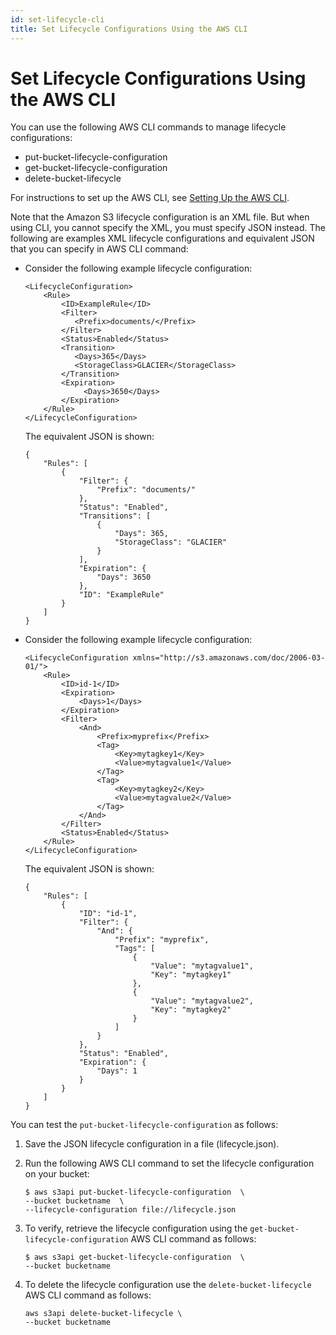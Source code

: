 ```yaml
---
id: set-lifecycle-cli
title: Set Lifecycle Configurations Using the AWS CLI
---
```

# Set Lifecycle Configurations Using the AWS CLI<a name="set-lifecycle-cli"></a>

You can use the following AWS CLI commands to manage lifecycle configurations:
+ put\-bucket\-lifecycle\-configuration
+ get\-bucket\-lifecycle\-configuration
+ delete\-bucket\-lifecycle

For instructions to set up the AWS CLI, see [Setting Up the AWS CLI](setup-aws-cli.md)\.

Note that the Amazon S3 lifecycle configuration is an XML file\. But when using CLI, you cannot specify the XML, you must specify JSON instead\. The following are examples XML lifecycle configurations and equivalent JSON that you can specify in AWS CLI command:
+ Consider the following example lifecycle configuration:

  ```
  <LifecycleConfiguration>
      <Rule>
          <ID>ExampleRule</ID>
          <Filter>
             <Prefix>documents/</Prefix>
          </Filter>
          <Status>Enabled</Status>
          <Transition>        
             <Days>365</Days>        
             <StorageClass>GLACIER</StorageClass>
          </Transition>    
          <Expiration>
               <Days>3650</Days>
          </Expiration>
      </Rule>
  </LifecycleConfiguration>
  ```

  The equivalent JSON is shown:

  ```
  {
      "Rules": [
          {
              "Filter": {
                  "Prefix": "documents/"
              },
              "Status": "Enabled",
              "Transitions": [
                  {
                      "Days": 365,
                      "StorageClass": "GLACIER"
                  }
              ],
              "Expiration": {
                  "Days": 3650
              },
              "ID": "ExampleRule"
          }
      ]
  }
  ```
+ Consider the following example lifecycle configuration:

  ```
  <LifecycleConfiguration xmlns="http://s3.amazonaws.com/doc/2006-03-01/">
      <Rule>
          <ID>id-1</ID>
          <Expiration>
              <Days>1</Days>
          </Expiration>
          <Filter>
              <And>
                  <Prefix>myprefix</Prefix>
                  <Tag>
                      <Key>mytagkey1</Key>
                      <Value>mytagvalue1</Value>
                  </Tag>
                  <Tag>
                      <Key>mytagkey2</Key>
                      <Value>mytagvalue2</Value>
                  </Tag>
              </And>
          </Filter>
          <Status>Enabled</Status>    
      </Rule>
  </LifecycleConfiguration>
  ```

  The equivalent JSON is shown:

  ```
  {
      "Rules": [
          {
              "ID": "id-1",
              "Filter": {
                  "And": {
                      "Prefix": "myprefix", 
                      "Tags": [
                          {
                              "Value": "mytagvalue1", 
                              "Key": "mytagkey1"
                          }, 
                          {
                              "Value": "mytagvalue2", 
                              "Key": "mytagkey2"
                          }
                      ]
                  }
              }, 
              "Status": "Enabled", 
              "Expiration": {
                  "Days": 1
              }
          }
      ]
  }
  ```

You can test the `put-bucket-lifecycle-configuration` as follows:

1. Save the JSON lifecycle configuration in a file \(lifecycle\.json\)\. 

1. Run the following AWS CLI command to set the lifecycle configuration on your bucket:

   ```
   $ aws s3api put-bucket-lifecycle-configuration  \
   --bucket bucketname  \
   --lifecycle-configuration file://lifecycle.json
   ```

1. To verify, retrieve the lifecycle configuration using the `get-bucket-lifecycle-configuration` AWS CLI command as follows:

   ```
   $ aws s3api get-bucket-lifecycle-configuration  \
   --bucket bucketname
   ```

1. To delete the lifecycle configuration use the `delete-bucket-lifecycle` AWS CLI command as follows:

   ```
   aws s3api delete-bucket-lifecycle \
   --bucket bucketname
   ```